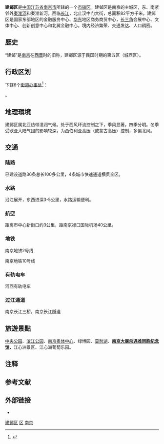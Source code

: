 {{Coord|32|00|22.3|N|118|43|53.5|E|display = title|w = 24px}}{{Infobox China County
| county = 建邺区
| usedname = 
| nameorigin = 
| Photo = Nanjing Olympic Sports Center main gym.jpg
| Photoname = [[南京奥体中心|南京奥体中心]]
| map = 
| map_caption = 
| Pinyin =  Jiànyè Qū
| Belong = [[江苏省|江苏省]][[南京市|南京市]]
| Types = [[市辖区|市辖区]]
| admincode =  
| founded = 
| seat = 沙洲街道江东中路269号
| officerTitle = 區委書記
| officer = 李晖 
| officerTitle2 = 區長
| officer2 = 
| division = 6
| town = 
| township = 
| subdistrict = 6
| dialect = 
| post code = 210008
| phone code = 025
| coordinate = 
| area = 82
| area land = 
| area water = 
| census yr = 
| pop = 48.98万人
| density =  
| GDP =422.85亿
| GDP_as_of =2017年 
| GDPPC = 
| carlicense = 苏A
| web = www.njjy.gov.cn
| web_title = 建邺区政府网
|Othername = 金陵}}
'''建邺区'''{{notetag|{{標音|字=鄴 |繁=鄴 |简=邺 |拼音=yè|注音=ㄧㄝˋ|粤拼= |中古= |反切= |同音字= }}}}是[[中国|中国]][[江苏省|江苏省]][[南京市|南京市]]所辖的一个[[市辖区|市辖区]]。建邺区是南京的主城区，东、南紧邻外[[秦淮河|秦淮河]]和秦淮新河，西临[[长江|长江]]，北止汉中门大街，总面积82平方千米。建邺区是国家东部地区的金融服务中心、[[华东|华东]]地区商务商贸中心，[[长三角|长三角]]会展中心、文体中心、创新创意中心和北翼金融中心，境内经济繁荣、交通发达、人口稠密。

== 歷史 ==
“建邺”是[[南京|南京]]在[[西晋|西晋]]时的旧称，建邺区源于民国时期的第五区（城西区）。

== 行政区划 ==
{{PAGENAMEBASE}}下辖6个[[街道办事处|街道办事处]]<ref>{{PRC admin/ref sgc|32/01/05}}</ref>：

{{PRC admin/children|32/01/05}}。

== 地理環境 ==
建邺区属北亚热带湿润气候。处于西风环流控制之下，季风显著，四季分明。冬季受欧亚大陆气团的影响较深，为西伯利亚高压（或蒙古高压）控制，多偏北风。

== 交通 ==

=== 陆路 ===
已建设道路36条总长100多公里，4条城市快速通道横贯全区。

=== 水路 ===
沿江展开，东西进深3-5公里，水路运输便利。

=== 航空 ===
距离市中心新街口约3公里，距南京禄口国际机场40公里。

=== 地铁 ===
南京地铁2号线

南京地铁10号线

=== 有轨电车 ===
河西有轨电车

=== 过江通道 ===
南京长江三桥，南京长江隧道

== 旅遊景點 ==
[[中央公園|中央公园]]、[[濱江公園|滨江公园]]、[[南京奥林匹克体育中心|南京奥体中心]]、绿博园、[[莫愁湖|莫愁湖]]、'''[[侵华日军南京大屠杀遇难同胞纪念馆|南京大屠杀遇难同胞纪念馆]]、'''江心洲景区、江心洲葡萄乐园。

== 注释 ==
{{noteFoot}}

== 参考文献 ==
{{reflist}}

== 外部链接 ==
* {{Official website|http://www.njjy.gov.cn/|name=南京市建邺区人民政府}}

{{建邺区行政区划}}
{{南京市行政区划}}
{{江苏行政区划}}
{{南京}}

[[Category:建邺区|]]
[[Category:南京区县|区]]
[[Category:江苏市辖区|南京]]